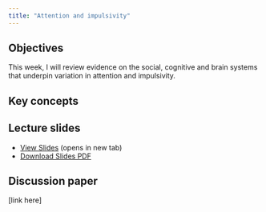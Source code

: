 ```yaml
---
title: "Attention and impulsivity"
---
```


## Objectives

This week, I will review evidence on the social, cognitive and brain systems that underpin variation in attention and impulsivity. 

::: {.callout-note icon="false"}
## Key concepts


:::

## Lecture slides

- [View Slides](slides/week13/13_attention_slides.html){target="_blank"} (opens in new tab)
- [Download Slides PDF](slides/week13/13_attention_slides.pdf){download="13_attention_slides.pdf"}

## Discussion paper

[link here]
